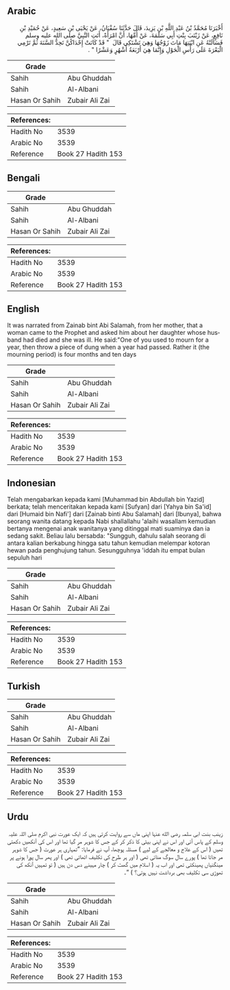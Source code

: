 ## Arabic


<div dir="rtl" lang="ar" style={{fontSize:'larger',backgroundColor:'#f8f9fa',padding:20}}>
أَخْبَرَنَا مُحَمَّدُ بْنُ عَبْدِ اللَّهِ بْنِ يَزِيدَ، قَالَ حَدَّثَنَا سُفْيَانُ، عَنْ يَحْيَى بْنِ سَعِيدٍ، عَنْ حُمَيْدِ بْنِ نَافِعٍ، عَنْ زَيْنَبَ بِنْتِ أَبِي سَلَمَةَ، عَنْ أُمِّهَا، أَنَّ امْرَأَةً، أَتَتِ النَّبِيَّ صلى الله عليه وسلم فَسَأَلَتْهُ عَنِ ابْنَتِهَا مَاتَ زَوْجُهَا وَهِيَ تَشْتَكِي قَالَ ‏ "‏ قَدْ كَانَتْ إِحْدَاكُنَّ تَحِدُّ السَّنَةَ ثُمَّ تَرْمِي الْبَعْرَةَ عَلَى رَأْسِ الْحَوْلِ وَإِنَّمَا هِيَ أَرْبَعَةُ أَشْهُرٍ وَعَشْرًا ‏"‏ ‏.‏
</div>
<div style={{backgroundColor:'#f8f9fa',padding:20, marginBottom: 10}}><table> <thead> <tr> <th>Grade</th> <th></th> </tr> </thead> <tbody> <tr><td>Sahih</td><td>Abu Ghuddah</td></tr><tr><td>Sahih</td><td>Al-Albani</td></tr><tr><td>Hasan Or Sahih</td><td>Zubair Ali Zai</td></tr></tbody></table><table> <thead> <tr> <th>References:</th> <th></th> </tr> </thead> <tbody><tr><td>Hadith No</td><td>3539</td></tr><tr><td>Arabic No</td><td>3539</td></tr><tr><td>Reference</td><td>Book 27 Hadith 153</td></tr></tbody></table></div>

## Bengali


<div dir="ltr" lang="bn" style={{fontSize:'larger',backgroundColor:'#f8f9fa',padding:20}}>

</div>
<div style={{backgroundColor:'#f8f9fa',padding:20, marginBottom: 10}}><table> <thead> <tr> <th>Grade</th> <th></th> </tr> </thead> <tbody> <tr><td>Sahih</td><td>Abu Ghuddah</td></tr><tr><td>Sahih</td><td>Al-Albani</td></tr><tr><td>Hasan Or Sahih</td><td>Zubair Ali Zai</td></tr></tbody></table><table> <thead> <tr> <th>References:</th> <th></th> </tr> </thead> <tbody><tr><td>Hadith No</td><td>3539</td></tr><tr><td>Arabic No</td><td>3539</td></tr><tr><td>Reference</td><td>Book 27 Hadith 153</td></tr></tbody></table></div>

## English


<div dir="ltr" lang="en" style={{fontSize:'larger',backgroundColor:'#f8f9fa',padding:20}}>
It was narrated from Zainab bint Abi Salamah, from her mother, that a woman came to the Prophet and asked him about her daughter whose husband had died and she was ill. He said:"One of you used to mourn for a year, then throw a piece of dung when a year had passed. Rather it (the mourning period) is four months and ten days
</div>
<div style={{backgroundColor:'#f8f9fa',padding:20, marginBottom: 10}}><table> <thead> <tr> <th>Grade</th> <th></th> </tr> </thead> <tbody> <tr><td>Sahih</td><td>Abu Ghuddah</td></tr><tr><td>Sahih</td><td>Al-Albani</td></tr><tr><td>Hasan Or Sahih</td><td>Zubair Ali Zai</td></tr></tbody></table><table> <thead> <tr> <th>References:</th> <th></th> </tr> </thead> <tbody><tr><td>Hadith No</td><td>3539</td></tr><tr><td>Arabic No</td><td>3539</td></tr><tr><td>Reference</td><td>Book 27 Hadith 153</td></tr></tbody></table></div>

## Indonesian


<div dir="ltr" lang="id" style={{fontSize:'larger',backgroundColor:'#f8f9fa',padding:20}}>
Telah mengabarkan kepada kami [Muhammad bin Abdullah bin Yazid] berkata; telah menceritakan kepada kami [Sufyan] dari [Yahya bin Sa'id] dari [Humaid bin Nafi'] dari [Zainab binti Abu Salamah] dari [Ibunya], bahwa seorang wanita datang kepada Nabi shallallahu 'alaihi wasallam kemudian bertanya mengenai anak wanitanya yang ditinggal mati suaminya dan ia sedang sakit. Beliau lalu bersabda: "Sungguh, dahulu salah seorang di antara kalian berkabung hingga satu tahun kemudian melempar kotoran hewan pada penghujung tahun. Sesungguhnya 'iddah itu empat bulan sepuluh hari
</div>
<div style={{backgroundColor:'#f8f9fa',padding:20, marginBottom: 10}}><table> <thead> <tr> <th>Grade</th> <th></th> </tr> </thead> <tbody> <tr><td>Sahih</td><td>Abu Ghuddah</td></tr><tr><td>Sahih</td><td>Al-Albani</td></tr><tr><td>Hasan Or Sahih</td><td>Zubair Ali Zai</td></tr></tbody></table><table> <thead> <tr> <th>References:</th> <th></th> </tr> </thead> <tbody><tr><td>Hadith No</td><td>3539</td></tr><tr><td>Arabic No</td><td>3539</td></tr><tr><td>Reference</td><td>Book 27 Hadith 153</td></tr></tbody></table></div>

## Turkish


<div dir="ltr" lang="tr" style={{fontSize:'larger',backgroundColor:'#f8f9fa',padding:20}}>

</div>
<div style={{backgroundColor:'#f8f9fa',padding:20, marginBottom: 10}}><table> <thead> <tr> <th>Grade</th> <th></th> </tr> </thead> <tbody> <tr><td>Sahih</td><td>Abu Ghuddah</td></tr><tr><td>Sahih</td><td>Al-Albani</td></tr><tr><td>Hasan Or Sahih</td><td>Zubair Ali Zai</td></tr></tbody></table><table> <thead> <tr> <th>References:</th> <th></th> </tr> </thead> <tbody><tr><td>Hadith No</td><td>3539</td></tr><tr><td>Arabic No</td><td>3539</td></tr><tr><td>Reference</td><td>Book 27 Hadith 153</td></tr></tbody></table></div>

## Urdu


<div dir="rtl" lang="ur" style={{fontSize:'larger',backgroundColor:'#f8f9fa',padding:20}}>
زینب بنت ابی سلمہ رضی الله عنہا اپنی ماں سے روایت کرتی ہیں کہ ایک عورت نبی اکرم صلی اللہ علیہ وسلم کے پاس آئی اور اس نے اپنی بیٹی کا ذکر کر کے جس کا شوہر مر گیا تھا اور اس کی آنکھیں دکھتی تھیں ( اس کے علاج و معالجے کے لیے ) مسئلہ پوچھا، آپ نے فرمایا: ”تمہاری ہر عورت ( جس کا شوہر مر جاتا تھا ) پورے سال سوگ مناتی تھی ( اور ہر طرح کی تکلیف اٹھاتی تھی ) اور پھر سال پورا ہونے پر مینگنیاں پھینکتی تھی اور اب یہ ( اسلام میں گھٹ کر ) چار مہینے دس دن ہیں ( تو تمہیں آنکھ کی تھوڑی سی تکلیف بھی برداشت نہیں ہوتی؟ ) “۔
</div>
<div style={{backgroundColor:'#f8f9fa',padding:20, marginBottom: 10}}><table> <thead> <tr> <th>Grade</th> <th></th> </tr> </thead> <tbody> <tr><td>Sahih</td><td>Abu Ghuddah</td></tr><tr><td>Sahih</td><td>Al-Albani</td></tr><tr><td>Hasan Or Sahih</td><td>Zubair Ali Zai</td></tr></tbody></table><table> <thead> <tr> <th>References:</th> <th></th> </tr> </thead> <tbody><tr><td>Hadith No</td><td>3539</td></tr><tr><td>Arabic No</td><td>3539</td></tr><tr><td>Reference</td><td>Book 27 Hadith 153</td></tr></tbody></table></div>